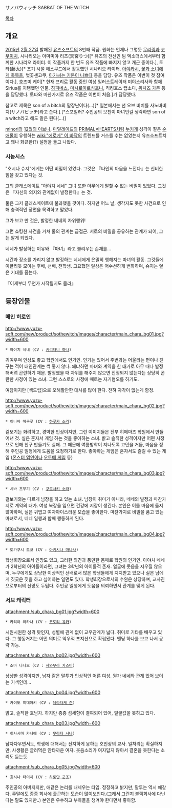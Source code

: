 サノバウィッチ
SABBAT OF THE WITCH

[[목차]]

== 개요 ==
[[2015년]] [[2월 27일]] 발매된 [[유즈소프트]]의 8번째 작품.
원화는 언제나 그렇듯 [[무리링]]과 [[코부이치]], 시나리오는 아마미야 리츠(天宮りつ)[* 유즈의 전신인 팀 엑소더스에서부터 함께한 시나리오 라이터. 이 작품까지 한 번도 유즈 작품에 빠지지 않고 개근 중이다.], 토타(藤太)[* 초기 시절 에스쿠드에서 활동했던 시나리오 라이터. [[아야카시]], [[꽃과 소녀에게 축복을]], 벚꽃센고쿠, [[아가씨는 기분이 나쁘다]] 등을 담당. 유즈 작품은 이번이 첫 참여이다.], 호즈미 케이[* 현재 프리로 활동 중인 여성 일러스트레이터 미야스리사와 함께 Sirius를 지탱했던 인물. [[하피네스]], [[마시로이로심포니]], 킥킹호스 랩소디, [[위치즈 가든]] 등을 담당했다. 토타와 마찬가지로 유즈 작품은 이번이 처음.]가 담당했다.

참고로 제목은 son of a bitch의 말장난이다(…)[* 일본에서는 선 오브 비치를 사노바비치(サノバビッチ)라고 쓴다.].[*스포일러? 주인공의 모친이 마녀인걸 생각하면 son of a witch라고 해도 말은 된다(…)]

[[minori]]의 [[12월의 이브]]나, [[마멀레이드]]의 [[PRIMAL×HEARTS]]처럼 [[누키게]] 성격이 짙은 [[순애물]]이 유행하는 [[wiki:"에로게" 이 바닥]]의 트렌드를 거스를 수는 없었는지 유즈소프트치고 꽤나 화끈한(?) 설정을 들고 나왔다.

=== 시놉시스 ===
"호시나 슈지"에게는 어떤 비밀이 있었다.
그것은 『타인의 마음을 느낀다』는 신비한 힘을 갖고 있다는 것.

그의 클래스메이트 "아야치 네네"
그녀 또한 아무에게 말할 수 없는 비밀이 있었다.
그것은 『자신의 의지와 관계없이 발정한다』는 것.

둘은 그저 클래스메이트에 불과했을 것이다.
하지만 어느 날, 생각지도 못한 사건으로 인해 충격적인 장면을 목격하고 말았다.

그가 보고 만 것은, 발정한 네네의 자위행위!

그런 쇼킹한 사건을 거쳐 둘의 관계는 급접근.
서로의 비밀을 공유하는 관계가 되어, 그는 알게 되었다.

네네가 발정하는 이유와 『마녀』라고 불리우는 존재를...

시간과 장소를 가리지 않고 발정하는 네네에게 은밀히 행해지는 마녀의 활동.
그것들에 이끌리듯 모이는 후배, 선배, 전학생.
고요했던 일상은 어수선하게 변화하며, 슈지는 옅은 기대를 품는다.

『이제부터 무언가 시작될지도 몰라』

== 등장인물 ==
=== 메인 히로인 ===
http://www.yuzu-soft.com/new/product/sothewitch/images/character/main_chara_bg01.jpg?width=600
 * 아야치 네네 (CV : [[키리타니 하나]])
귀여우며 인상도 좋고 학원에서도 인기인. 인기는 있어서 주변과는 어울리는 편이나 친구는 적어 대인관계는 썩 좋지 않다.
왜냐하면 마녀와 계약을 한 대가로 아무 때나 발정해버려 곤란하기 때문. 발정했을 때 자위를 해주지 않으면 진정되지 않는다는 상당히 곤란한 사정이 있는 소녀.
그런 스스로의 사정에 때로는 자기혐오를 하기도.

여담이지만 [섹드립]으로 오해할만한 대사를 많이 한다. 전혀 자각이 없는게 함정.

http://www.yuzu-soft.com/new/product/sothewitch/images/character/main_chara_bg02.jpg?width=600
 * 이나바 메구루 (CV : [[하루카 소라]])
겉보기는 화려하고, 경박한 인상이지만, 그런 이미지들은 전부 히메마츠 학원에서 만들어낸 것.
실은 혼자서 게임 하는 것을 좋아하는 소녀.
밝고 솔직한 성격이지만 어떤 사정으로 인해 친구 만들기도 실패.
그 때문에 여름방학이 지나도록 고민을 거듭, 마음을 정해 주인공 일행에게 도움을 요청하기로 한다.
좋아하는 게임은 혼자서도 즐길 수 있는 게임 ([[몬스터 헌터 시리즈|몬스터 엽인]]이나 [[오토메 게임]] 등)

http://www.yuzu-soft.com/new/product/sothewitch/images/character/main_chara_bg03.jpg?width=600
 * 시바 츠무기 (CV : [[마타요시 아이|쿠로사키 소라]])
겉보기와는 다르게 남장을 하고 있는 소녀.
남장이 취미가 아니라, 네네의 발정과 마찬가지로 계약의 대가. 
여성 복장을 입으면 건강에 지장이 생긴다.
본인은 이를 마음에 들지 않아하며, 실은 귀엽고 여자아이스러운 모습을 좋아한다.
마찬가지로 비밀을 품고 있는 마녀로서, 네네 일행과 함께 행동하게 된다.


http://www.yuzu-soft.com/new/product/sothewitch/images/character/main_chara_bg04.jpg?width=600
 * 토가쿠시 토코 (CV : [[미즈하시 카오리|아키시나 마나사]])
학생회장으로서 인망도 있고, 그러한 외견과 풍만한 몸매로 학원의 인기인.
아야치 네네가 2학년의 아이돌이라면, 그녀는 3학년의 아이돌적 존재.
얼굴에 웃음을 지우질 않으며, 누구에게도 상냥한 이상적인 선배로서 많은 학생들에게 지지받고 있으나 실은 남에게 짓궂은 짓을 하고 싶어하는 일면도 있다.
학생회장으로서의 수완은 상당하며, 교사진으로부터의 신망도 두텁다.
주인공 일행에게 도움을 의뢰하면서 관계를 맺게 된다.

=== 서브 캐릭터 ===
attachment:/sub_chara_bg01.jpg?width=600
 * 카리야 와카나 (CV : [[타카모리 나츠미|코토리 유카]])
시원시원한 성격 탓인지, 성별에 관계 없이 교우관계가 넓다. 취미로 기타를 배우고 있다.
그 행동거지는 어떤 의미로 악우적 포지션으로 확립됐다.
엔딩 하나를 보고 나서 공략 가능.

attachment:/sub_chara_bg02.jpg?width=600
 * 소마 나나오 (CV : [[나카지마 사키(성우)|사와무라 카스미]])
상냥한 성격이지만, 남자 같은 말투가 인상적인 어른 여성.
뭔가 네네와 관계 있어 보이는 기색인데...

attachment:/sub_chara_bg04.jpg?width=600
 * 카이도 히데아키 (CV : [[아베 아츠시|데라타케 준]])
밝고, 솔직한 호남자.
하지만 종종 섬세함이 결여되어 있어, 얼굴값을 못하고 있다.

attachment:/sub_chara_bg03.jpg?width=600
 * 히사시마 카나에 (CV : [[야마무라 히비쿠|무라타 사나]])
남자다우면서도, 학생에 대해서는 진지하게 응하는 호인상의 교사.
일처리는 확실하지만, 사생활은 글러먹은 안타까운 여자.
웃음소리가 여자답지 않아서 결혼을 못한다는 소리도 듣는듯.

attachment:/sub_chara_bg05.jpg?width=600
 * 호시나 타이치 (CV : [[카와하라 요시히사|하토만 군조]])
주인공의 아버지지만, 애같은 논리를 내세우는 타입.
정정하고 밝지만, 말투는 역시 애같다.
주말에도 종종 회사에 출근하는 모습이 많이보인다.(그래서 그런지 블랙회사에 다닌다는 말도 있지만..)
본인은 우수하고 부하들을 챙겨야 한다면서 좋아함.
